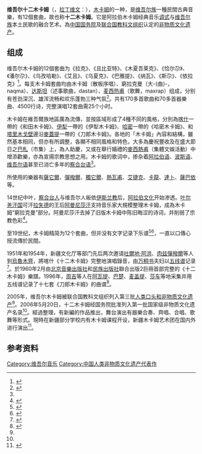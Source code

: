 {{中国非物质文化遗产
|级别 = 国
|省区市 = 新疆
|名称 = 新疆维吾尔木卡姆艺术
|图片 =
|申报地区或单位 = [[新疆维吾尔自治区|新疆维吾尔自治区]]、[[鄯善县|鄯善县]]、[[哈密地区|哈密地区]]、[[麦盖提县|麦盖提县]]
|分类 = 传统音乐
|序号 = 101
|编号项目 = II-70
|登录时间 = 2006年
}}
'''维吾尔十二木卡姆'''（{{lang-ug|مۇقام}}，[[拉丁维文|拉丁维文]]：{{lang|ug|Muqam}}），[[木卡姆|木卡姆]]的一种，是[[维吾尔族|维吾尔族]]一種民間古典音樂，有12個套曲，故也称'''十二木卡姆'''。它是阿拉伯木卡姆经典音乐[[调式|调式]]与[[维吾尔族|维吾尔族]]本土民歌的融合艺术。為[[中国国务院|中国国务院]]及[[联合国教科文组织|联合国教科文组织]]认定的[[非物质文化遗产|非物质文化遗产]]。

== 组成 ==
维吾尔木卡姆的12個套曲为《拉克》、《且比亚特》、《木夏吾莱克》、《恰尔尕》、《潘尔尕》、《乌孜哈勒》、《艾且》、《乌夏克》、《巴雅提》、《纳瓦》、《斯尕》、《依拉克》<ref>{{cite web|language =zh-hans|url=http://www.tianshannet.com.cn/special/shache09/2009-06/09/content_4285633.htm|title=维吾尔十二木卡姆|publisher=天山网|date=2009年6月9日|accessdate=2010年11月17日}}</ref>。每支木卡姆套曲均由木卡姆（散板序唱）、窮拉克曼（大-{曲}-，naqma）、[[达斯坦|达斯坦]]（述事歌曲，dastan）、[[麦西热甫|麦西热甫]]（歌舞，maxrap）组成，分别有苍劲深沉、雄浑流畅和欢乐蓬勃三种气氛<ref>{{cite web|language=zh-hans|url=http://www.xjihprc.com/mkm/2011-10-18/148.html|title=《木卡姆——点亮维吾尔人的精神灯塔》|publisher=新疆非物质文化遗产保护研究中心网|date=2007-09-14|accessdate=2010年11月19日|deadurl=yes|archiveurl=https://web.archive.org/web/20150610200644/http://www.xjihprc.com/mkm/2011-10-18/148.html|archivedate=2015年6月10日}}</ref>。共有170多首歌曲和70多首器樂曲、4500行诗，完整演唱12套曲需25个小时。

木卡姆在維吾爾族地區廣為流傳，並按區域形成了4種不同的風格，分別為[[喀什地区|喀什]]一帶的《和田木卡姆》、[[伊犁|伊犁]]一帶的《伊犁木卡姆》、[[哈密市|哈密]]一帶的《哈密木卡姆》、和[[塔里木戈壁|塔里木戈壁]]邊沿[[麥蓋提|麥蓋提]]一帶的《刀郎木卡姆》。各地的「木卡姆」內容和結構，雖然基本相同，但亦有所調整，各顯不相同風格和特色，大多為慶祝豐收及在盛大節日之[[巴札|巴札]]（市集）上，為人助慶，又或在舉行婚禮的[[麥西熱甫|麥西熱甫]]（集體文娛活動）中增添歡樂，亦為宣揚宗教思想之用。木卡姆的歌词中，掺杂着[[阿拉伯语|阿拉伯语]]、[[波斯语|波斯语]]、[[维吾尔语|维吾尔语]]甚至已消亡多年的[[察合台语|察合台语]]<ref name="mzb" />。

所使用的樂器有[[薩它爾|薩它爾]]、[[彈撥爾|彈撥爾]]、[[獨它爾|獨它爾]]、[[熱瓦甫|熱瓦甫]]、[[艾捷克|艾捷克]]、[[卡龍|卡龍]]、[[達卜|達卜]]、[[薩巴依|薩巴依]]等。

14世纪中叶，[[察合台人|察合台人]]与维吾尔人皈依[[伊斯兰教|伊斯兰教]]后，[[阿拉伯文化|阿拉伯文化]]开始渗透。[[叶尔羌汗国|叶尔羌汗国]]可汗[[拉失德|拉失德]]的王后[[阿曼尼莎汗|阿曼尼莎汗]]支持音乐家大規模整理木卡姆，成為木卡姆“窮拉克曼”部分。阿曼尼莎汗去掉了旧版木卡姆中陈旧晦涩的诗词，并削弱了宗教色彩<ref name="mzb">{{cite web|language=zh-hans|url=http://www.mzzjw.cn/zgmzb/html/2009-05/22/content_60940.htm|title=穿越500年：从阿曼尼莎汗到木卡姆的今天|publisher=中国民族报|date=2009年5月22日|accessdate=2010年11月19日|deadurl=yes|archiveurl=https://web.archive.org/web/20150402125609/http://www.mzzjw.cn/zgmzb/html/2009-05/22/content_60940.htm|archivedate=2015年4月2日}}</ref>。

至19世纪，木卡姆精简为12个套曲，但并没有文字记录下乐谱<ref name="xjx">{{cite web|language=zh-hans|url=http://www.china-holiday.com/newitems/xinjiang/musicdance/mukan/|title=“木卡姆”和《十二木卡姆》|publisher=新疆行旅游网|accessdate=2010年11月17日}}{{dead link|date=2018年4月 |bot=InternetArchiveBot |fix-attempted=yes }}</ref><ref>{{cite web|language=zh-hans|url=http://www.ihchina.gov.cn/inc/yichanjingcui/mkm/inc/mkmncye02_1.html|title=维吾尔木卡姆|publisher=中国非物质文化遗产网|accessdate=2010年11月17日}}{{dead link|date=2018年4月 |bot=InternetArchiveBot |fix-attempted=yes }}</ref>，一直以口傳心授流傳於民間。

1951年和1954年，新疆文化厅等部门先后两次邀请[[吐爾地·阿洪|吐爾地·阿洪]]、[[肉兹彈撥爾|肉兹彈撥爾]]等人到[[乌鲁木齐市|烏魯木齊]]，將喀什《十二木卡姆》完整地演唱錄音，由[[万桐书|万桐书]]夫妇以[[五线谱|五线谱]]记录<ref name="zxw">{{cite web|language =zh-hans|url=http://www.chinanews.com.cn/cul/news/2010/04-03/2206744.shtml|title=探访十二木卡姆故乡：男女老幼随着音乐歌声舞蹈|publisher=中新网|date=2010年4月3日|accessdate=2010年11月17日}}</ref>。於1960年2月由[[北京音樂出版社|北京音樂出版社]]和[[民族出版社|民族出版社]]聯合出版2巨冊首部完整的《十二木卡姆》樂譜。1996年，[[周吉_(音乐家)|周吉]]等人在[[阿瓦提县|阿瓦提]]、[[巴楚县|巴楚]]、[[麦盖提县|麦盖提]]、[[莎车县|莎车]]等地采集并用五线谱记录了十七套《刀郎木卡姆》的曲谱<ref>{{cite news|author=徐娜|url=http://news.ts.cn/content/2008-05/06/content_2569226.htm|title=著名木卡姆艺术研究学者周吉逝世|publisher=天山网|date=2008-05-06|accessdate=2018-08-02|archive-url=https://web.archive.org/web/20180801190325/http://news.ts.cn/content/2008-05/06/content_2569226.htm|archive-date=2018-08-01|dead-url=yes}}</ref>。

2005年，维吾尔木卡姆被联合国教科文组织列入第三批[[人类口头和非物质文化遗产|人类口头和非物质文化遗产]]<ref name="zxw" />。2006年5月20日，十二木卡姆经国务院批准列入第一批国家级非物质文化遗产名录<ref name="xjx" />。經過整理，有新編的作品推出，舞台演出有器樂合奏、齊唱、合唱、歌舞等形式。現時在新疆部分学校内有木卡姆课程开设，新疆木卡姆艺术团在国内外进行演出<ref>{{cite web|language=zh-hans|url=http://www.e56.com.cn/konglong/news/News_content.asp?News_ID=14291|title=《十二木卡姆》亮相国家大剧院|publisher=新疆非物质文化遗产保护研究中心网|date=2010-05-26|accessdate=2010年11月19日}}{{dead link|date=2018年4月 |bot=InternetArchiveBot |fix-attempted=yes }}</ref>。

== 参考资料 ==
{{reflist}}
{{Xinjiang topics}}
{{中國非物質文化遺產代表作}}

[[Category:维吾尔音乐|Category:维吾尔音乐]]
[[Category:中国人类非物质文化遗产代表作|Category:中国人类非物质文化遗产代表作]]